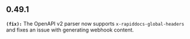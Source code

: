 ## 0.49.1
**`(fix):`** The OpenAPI v2 parser now supports `x-rapiddocs-global-headers` and fixes an issue with generating webhook content.


